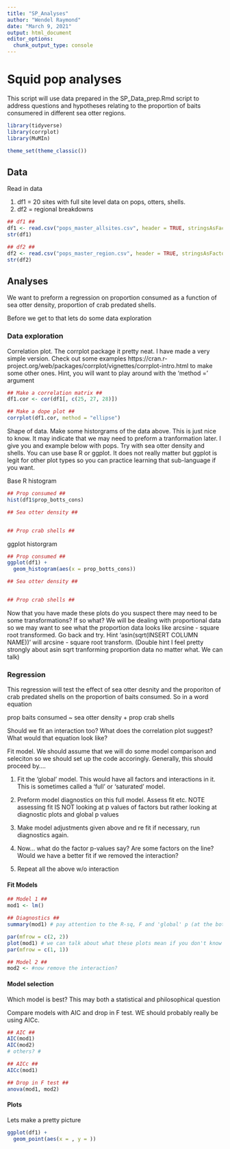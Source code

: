 ```yaml
---
title: "SP_Analyses"
author: "Wendel Raymond"
date: "March 9, 2021"
output: html_document
editor_options: 
  chunk_output_type: console
---
```


# Squid pop analyses
This script will use data prepared in the SP_Data_prep.Rmd script to address questions and hypotheses relating to the proportion of baits consumered in different sea otter regions.

```r
library(tidyverse)
library(corrplot)
library(MuMIn)

theme_set(theme_classic())
```

## Data
Read in data

1) df1 = 20 sites with full site level data on pops, otters, shells.
2) df2 = regional breakdowns

```r
## df1 ##
df1 <- read.csv("pops_master_allsites.csv", header = TRUE, stringsAsFactors = FALSE)
str(df1)

## df2 ##
df2 <- read.csv("pops_master_region.csv", header = TRUE, stringsAsFactors = FALSE)
str(df2)
```

## Analyses
We want to preform a regression on proportion consumed as a function of sea otter density, proportion of crab predated shells.

Before we get to that lets do some data exploration

### Data exploration

Correlation plot. The corrplot package it pretty neat. I have made a very simple version. Check out some examples https://cran.r-project.org/web/packages/corrplot/vignettes/corrplot-intro.html to make some other ones. Hint, you will want to play around with the 'method =' argument
```r
## Make a correlation matrix ##
df1.cor <- cor(df1[, c(25, 27, 28)]) 

## Make a dope plot ##
corrplot(df1.cor, method = "ellipse")
```

Shape of data. Make some historgrams of the data above. This is just nice to know. It may indicate that we may need to preform a tranformation later. I give you and example below with pops. Try with sea otter density and shells. You can use base R or ggplot. It does not really matter but ggplot is legit for other plot types so you can practice learning that sub-language if you want.

Base R histogram
```r
## Prop consumed ##
hist(df1$prop_botts_cons)

## Sea otter density ##


## Prop crab shells ##
```

ggplot historgram
```r
## Prop consumed ##
ggplot(df1) +
  geom_histogram(aes(x = prop_botts_cons))

## Sea otter density ##


## Prop crab shells ##
```

Now that you have made these plots do you suspect there may need to be some transformations? If so what? We will be dealing with proportional data so we may want to see what the proportion data looks like arcsine - square root transformed. Go back and try. Hint 'asin(sqrt(INSERT COLUMN NAME))' will arcsine - square root transform. (Double hint I feel pretty strongly about asin sqrt tranforming proportion data no matter what. We can talk)

### Regression
This regression will test the effect of sea otter desnity and the proporiton of crab predated shells on the proportion of baits consumed. So in a word equation

prop baits consumed ~ sea otter density + prop crab shells

Should we fit an interaction too? What does the correlation plot suggest? What would that equation look like?

Fit model. We should assume that we will do some model comparison and seleciton so we should set up the code accoringly. Generally, this should proceed by....

1) Fit the 'global' model. This would have all factors and interactions in it. This is sometimes called a 'full' or 'saturated' model.

2) Preform model diagnostics on this full model. Assess fit etc. NOTE assessing fit IS NOT looking at p values of factors but rather looking at diagnostic plots and global p values

3) Make model adjustments given above and re fit if necessary, run diagnostics again.

4) Now... what do the factor p-values say? Are some factors on the line? Would we have a better fit if we removed the interaction?

5) Repeat all the above w/o interaction

#### Fit Models
```r
## Model 1 ##
mod1 <- lm()

## Diagnostics ##
summary(mod1) # pay attention to the R-sq, F and 'global' p (at the bottom of output)

par(mfrow = c(2, 2))
plot(mod1) # we can talk about what these plots mean if you don't know or just want to talk about data
par(mfrow = c(1, 1))

## Model 2 ##
mod2 <- #now remove the interaction?
```

#### Model selection
Which model is best? This may both a statistical and philosophical question

Compare models with AIC and drop in F test. WE should probably really be using AICc.
```r
## AIC ##
AIC(mod1)
AIC(mod2)
# others? #

## AICc ##
AICc(mod1)

## Drop in F test ##
anova(mod1, mod2)
```

#### Plots
Lets make a pretty picture

```r
ggplot(df1) +
  geom_point(aes(x = , y = ))
```

